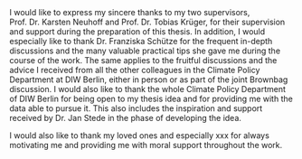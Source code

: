  I would like to express my sincere thanks to my two supervisors, Prof. Dr. Karsten Neuhoff and Prof. Dr. Tobias Krüger, for their supervision and support during the preparation of this thesis. In addition, I would especially like to thank Dr. Franziska Schütze for the frequent in-depth discussions and the many valuable practical tips she gave me during the course of the work. The same applies to the fruitful discussions and the advice I received from all the other colleagues in the Climate Policy Department at DIW Berlin, either in person or as part of the joint Brownbag discussion. I would also like to thank the whole Climate Policy Department of DIW Berlin for being open to my thesis idea and for providing me with the data able to pursue it. This also includes the inspiration and support received by Dr. Jan Stede in the phase of developing the idea. \par

\bigskip

  I would also like to thank my loved ones and especially xxx for always motivating me and providing me with moral support throughout the work.
